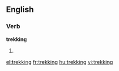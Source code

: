 ==English==
===Verb===

'''trekking'''

#{{present participle of|[[trek]]}}

[[el:trekking]]
[[fr:trekking]]
[[hu:trekking]]
[[vi:trekking]]